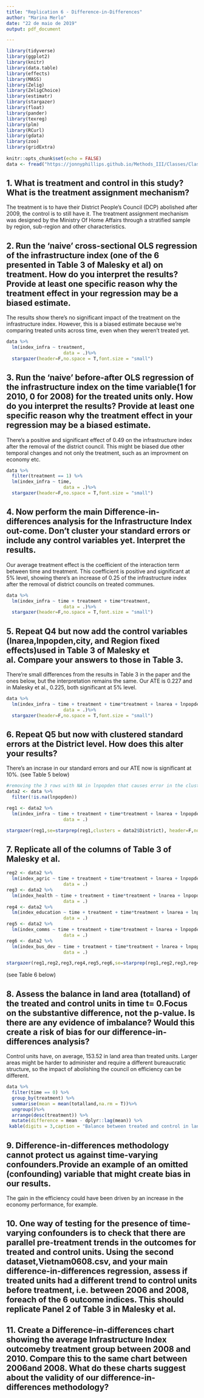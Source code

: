 ```yaml
---
title: "Replication 6 - Difference-in-Differences"
author: "Marina Merlo"
date: "22 de maio de 2019"
output: pdf_document

---
```


```r
library(tidyverse)
library(ggplot2)
library(knitr)
library(data.table)
library(effects)
library(MASS)
library(Zelig)
library(ZeligChoice)
library(estimatr)
library(stargazer)
library(float)
library(pander)
library(texreg)
library(plm)
library(RCurl)
library(gdata) 
library(zoo)
library(gridExtra)
 
knitr::opts_chunk$set(echo = FALSE)
data <- fread("https://jonnyphillips.github.io/Methods_III/Classes/Class_8/Replication/Vietnam0810.csv")
```

## 1. What is treatment and control in this study? What is the treatment assignment mechanism?

The treatment is to have their District People's Council (DCP) abolished after 2009, the control is to still have it. The treatment assignment mechanism was designed by the Ministry Of Home Affairs through a stratified sample by region, sub-region and other characteristics.

## 2. Run the ‘naive’ cross-sectional OLS regression of the infrastructure index (one of the 6 presented in Table 3 of Malesky et al) on treatment.  How do you interpret the results? Provide at least one specific reason why the treatment effect in your regression may be a biased estimate.

The results show there's no significant impact of the treatment on the infrastructure index. However, this is a biased estimate because we're comparing treated units across time, even when they weren't treated yet. 

```r
data %>%
  lm(index_infra ~ treatment,
                     data = .)%>%
  stargazer(header=F,no.space = T,font.size = "small")

```

## 3. Run the ‘naive’ before-after OLS regression of the infrastructure index on the time variable(1 for 2010, 0 for 2008) for the treated units only. How do you interpret the results? Provide at least one specific reason why the treatment effect in your regression may be a biased estimate.

There's a positive and significant effect of 0.49 on the infrastructure index after the removal of the district council. This might be biased due other temporal changes and not only the treatment, such as an improvment on economy etc. 

```r
data %>%
  filter(treatment == 1) %>%
  lm(index_infra ~ time,
                     data = .)%>%
  stargazer(header=F,no.space = T,font.size = "small")

```

## 4. Now perform the main Difference-in-differences analysis for the Infrastructure Index out-come. Don’t cluster your standard errors or include any control variables yet. Interpret the results.

Our average treatment effect is the coefficient of the interaction term between time and treatment. This coefficient is positive and significant at 5% level, showing there's an increase of 0.25 of the infrastructure index after the removal of district councils on treated communes. 

```r
data %>%
  lm(index_infra ~ time + treatment + time*treatment,
                     data = .)%>%
  stargazer(header=F,no.space = T,font.size = "small")

```

## 5. Repeat Q4 but now add the control variables (lnarea,lnpopden,city, and Region fixed effects)used in Table 3 of Malesky et al. Compare your answers to those in Table 3.

There're small differences from the results in Table 3 in the paper and the ones below, but the interpretation remains the same. Our ATE is 0.227 and in Malesky et al., 0.225, both significant at 5% level. 

```r
data %>%
  lm(index_infra ~ time + treatment + time*treatment + lnarea + lnpopden + city + Region,
                     data = .)%>%
  stargazer(header=F,no.space = T,font.size = "small")

```

## 6. Repeat Q5 but now with clustered standard errors at the District level. How does this alter your results?

There's an incrase in our standard errors and our ATE now is significant at 10%. (see Table 5 below)

```r

#removing the 3 rows with NA in lnpopden that causes error in the clustered SEs estimation in stargazer
data2 <- data %>%
  filter(!is.na(lnpopden))

reg1 <- data2 %>%
  lm(index_infra ~ time + treatment + time*treatment + lnarea + lnpopden + city + Region,
                     data = .)

stargazer(reg1,se=starprep(reg1,clusters = data2$District), header=F,no.space = T,font.size = "small")

```

## 7. Replicate all of the columns of Table 3 of Malesky et al.

```r

reg2 <- data2 %>%
  lm(index_agric ~ time + treatment + time*treatment + lnarea + lnpopden + city + Region,
                     data = .)
reg3 <- data2 %>%
  lm(index_health ~ time + treatment + time*treatment + lnarea + lnpopden + city + Region,
                     data = .)
reg4 <- data2 %>%
  lm(index_education ~ time + treatment + time*treatment + lnarea + lnpopden + city + Region,
                     data = .)
reg5 <- data2 %>%
  lm(index_comms ~ time + treatment + time*treatment + lnarea + lnpopden + city + Region,
                     data = .)
reg6 <- data2 %>%
  lm(index_bus_dev ~ time + treatment + time*treatment + lnarea + lnpopden + city + Region,
                     data = .)

stargazer(reg1,reg2,reg3,reg4,reg5,reg6,se=starprep(reg1,reg2,reg3,reg4,reg5,reg6,clusters = data2$District), header=F,no.space = T,column.sep.width = "2pt",font.size = "scriptsize")

```

(see Table 6 below)

## 8. Assess the balance in land area (totalland) of the treated and control units in time t= 0.Focus on the substantive difference, not the p-value. Is there are any evidence of imbalance? Would this create a risk of bias for our difference-in-differences analysis?

Control units have, on average, 153.52 in land area than treated units. Larger areas might be harder to administer and require a different bureaucratic structure, so the impact of abolishing the council on efficiency can be different.

```r
data %>%
  filter(time == 0) %>%
  group_by(treatment) %>%
  summarise(mean = mean(totalland,na.rm = T))%>%
  ungroup()%>%
  arrange(desc(treatment)) %>%
  mutate(difference = mean - dplyr::lag(mean)) %>%
 kable(digits = 3,caption = "Balance between treated and control in land area in t=0")

```

## 9. Difference-in-differences methodology cannot protect us against time-varying confounders.Provide an example of an omitted (confounding) variable that might create bias in our results.

The gain in the efficiency could have been driven by an increase in the economy performance, for example.


## 10. One way of testing for the presence of time-varying confounders is to check that there are parallel pre-treatment trends in the outcomes for treated and control units. Using the second dataset,Vietnam0608.csv, and your main difference-in-differences regression, assess if treated units had a different trend to control units before treatment, i.e. between 2006 and 2008, foreach of the 6 outcome indices. This should replicate Panel 2 of Table 3 in Malesky et al.

## 11. Create a Difference-in-differences chart showing the average Infrastructure Index outcomeby treatment group between 2008 and 2010. Compare this to the same chart between 2006and 2008.  What do these charts suggest about the validity of our difference-in-differences methodology?
